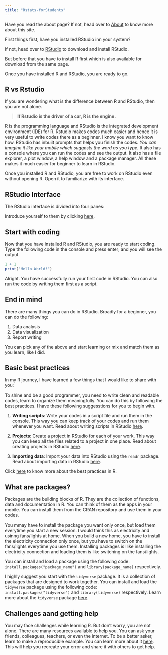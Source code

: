 ```yaml
---
title: "Rstats-forStudents"
---
```


Have you read the about page? If not, head over to [About](about.html) to know more about this site.

First things first, have you installed RStudio inn your system?

If not, head over to [RStudio](https://www.rstudio.com/products/rstudio/download/) to download and install RStudio.

But before that you have to install R first which is also available for download from the same page.

Once you have installed R and RStudio, you are ready to go.

## R vs Rstudio

If you are wondering what is the difference between R and RStudio, then you are not alone.

> **If Rstudio is the driver of a car, R is the engine.**

R is the programming language and RStudio is the integrated development environment (IDE) for R. Rstudio makes codes much easier and hence it is very useful to write codes there as a beginner. I know you want to know how. RStudio has inbuilt prompts that helps you finish the codes. *You can imagine it like your mobile which suggests the word as you type.* It also has a console where you can run the codes and see the output. It also has a file explorer, a plot window, a help window and a package manager. All these makes it much easier for beginner to learn in RStudio.

Once you installed R and RStudio, you are free to work on RStudio even without opening R. Open it to familiarize with its interface.

## RStudio Interface

The RStudio interface is divided into four panes:

Introduce yourself to them by clicking [here](https://docs.posit.co/ide/user/ide/guide/ui/ui-panes.html).

## Start with coding

Now that you have installed R and RStudio, you are ready to start coding. Type the following code in the console and press enter; and you will see the output.


```r
1 + 1
print("Hello World!")
```

Alright. You have successfully run your first code in RStudio. You can also run the code by writing them first as a script.

## End in mind

There are many things you can do in RStudio. Broadly for a beginner, you can do the following:

1. Data analysis
2. Data visualization
3. Report writing

You can pick any of the above and start learning or mix and match them as you learn, like I did. 

## Basic best practices

In my R journey, I have learned a few things that I would like to share with you:

To shine and be a good programmer, you need to write clean and readable codes, learn to organize them meaningfully. You can do this by following the best practices. I have these following suggesstions for you to begin with.

1. **Writing scripts**: Write your codes in a script file and run them in the console. This way you can keep track of your codes and run them whenever you want. Read about writing scripts in RStudio [here](https://ss-myrspace.netlify.app/posts/2021-08-03-using-r-scripts-effectively-even-as-a-beginner/).

2. **Projects**: Create a project in RStudio for each of your work. This way you can keep all the files related to a project in one place. Read about creating projects in RStudio [here](https://ss-myrspace.netlify.app/posts/2021-08-03-starting-projects-in-rstudio/).

3. **Importing data**: Import your data into RStudio using the `readr` package. Read about importing data in RStudio [here](https://ss-myrspace.netlify.app/posts/2021-05-13-how-to-import-your-data-into-r/).

Click [here](https://style.tidyverse.org/) to know more about the best practices in R.

## What are packages?

Packages are the building blocks of R. They are the collection of functions, data and documentation in R. You can think of them as the apps in your mobile. You can install them from the CRAN repository and use them in your codes.

You mmay have to install the package you want only once, but load them everytime you start a new session. I would think this as electricity and usinng fans/lights at home. When you build a new home, you have to install the electricity connection only once, but you have to switch on the fans/lights everytime you use them. Installing packages is llike installing the electricity connection and loading them is like switching on the fans/lights.

You can install and load a package using the following code: `install.packages("package_name")` and `library(package_name)` respectively.

I highly suggest you start with the `tidyverse` package. It is a collection of packages that are designed to work together. You can install and load the `tidyverse` package using the following code: `install.packages("tidyverse")` and `library(tidyverse)` respectively. Learn more about the `tidyverse` package [here](https://www.tidyverse.org/).

## Challenges aand getting help

You may face challenges while learning R. But don't worry, you are not alone. There are many resources available to help you. You can ask your friends, colleagues, teachers, or even the internet. To be a better asker, learn to make a reproducible example. You can learn more about it [here](https://www.tidyverse.org/help/#reprex). This will help you recreate your error and share it with others to get help.